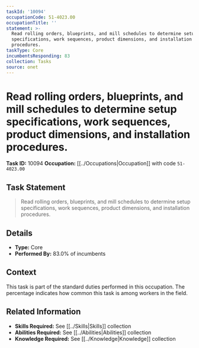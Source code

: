 ```yaml
---
taskId: '10094'
occupationCode: 51-4023.00
occupationTitle: ''
statement: >-
  Read rolling orders, blueprints, and mill schedules to determine setup
  specifications, work sequences, product dimensions, and installation
  procedures.
taskType: Core
incumbentsResponding: 83
collection: Tasks
source: onet
---
```

# Read rolling orders, blueprints, and mill schedules to determine setup specifications, work sequences, product dimensions, and installation procedures.

**Task ID:** 10094
**Occupation:** [[../Occupations|Occupation]] with code `51-4023.00`

## Task Statement

> Read rolling orders, blueprints, and mill schedules to determine setup specifications, work sequences, product dimensions, and installation procedures.

## Details

- **Type:** Core
- **Performed By:** 83.0% of incumbents

## Context

This task is part of the standard duties performed in this occupation. The percentage indicates how common this task is among workers in the field.

## Related Information

- **Skills Required:** See [[../Skills|Skills]] collection
- **Abilities Required:** See [[../Abilities|Abilities]] collection
- **Knowledge Required:** See [[../Knowledge|Knowledge]] collection
